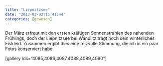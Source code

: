 ```yaml
---
title: "Liepnitzsee"
date: "2013-03-03T15:41:44"
categories: [gewesen]
---
```


Der März erfreut mit den ersten kräftigen Sonnenstrahlen des nahenden Frühlings, doch der Liepnitzsee bei Wandlitz trägt noch sein winterliches Eiskleid. Zusammen ergibt dies eine reizvolle Stimmung, die ich in ein paar Fotos konserviert habe.

[gallery ids="4085,4086,4087,4088,4089,4090"]
